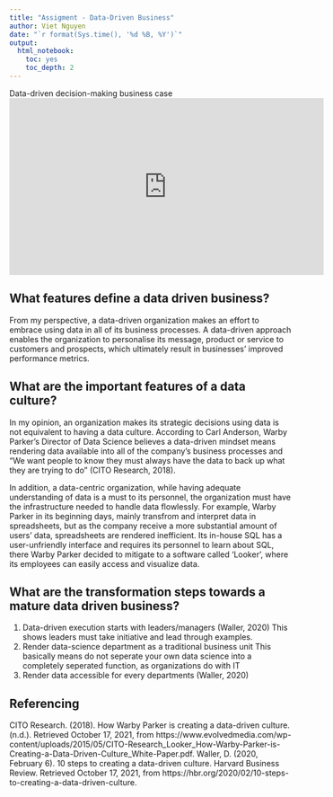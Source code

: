 ---
title: "Assigment - Data-Driven Business"
author: Viet Nguyen
date: "`r format(Sys.time(), '%d %B, %Y')`"
output:
  html_notebook:
    toc: yes
    toc_depth: 2
---

Data-driven decision-making business case
<iframe width="560" height="315" src="https://www.youtube.com/embed/EevYFzAqJ2M" title="YouTube video player" frameborder="0" allow="accelerometer; autoplay; clipboard-write; encrypted-media; gyroscope; picture-in-picture" allowfullscreen></iframe>

## What features define a data driven business?
From my perspective, a data-driven organization makes an effort to embrace using data in all of its business processes. A data-driven approach enables the organization to personalise its message, product or service to customers and prospects, which ultimately result in businesses' improved performance metrics.

## What are the important features of a data culture?
In my opinion, an organization makes its strategic decisions using data is not equivalent to having a data culture. According to Carl Anderson, Warby Parker's Director of Data Science believes a data-driven mindset means rendering data available into all of the company's business processes and "We want people to know they must always have the data to back up what they are trying to do" (CITO Research, 2018).

In addition, a data-centric organization, while having adequate understanding of data is a must to its personnel, the organization must have the infrastructure needed to handle data flowlessly. For example, Warby Parker in its beginning days, mainly transfrom and interpret data in spreadsheets, but as the company receive a more substantial amount of users' data, spreadsheets are rendered inefficient. Its in-house SQL has a user-unfriendly interface and requires its personnel to learn about SQL, there Warby Parker decided to mitigate to a software called 'Looker', where its employees can easily access and visualize data.

## What are the transformation steps towards a mature data driven business?
1. Data-driven execution starts with leaders/managers (Waller, 2020)
This shows leaders must take initiative and lead through examples.
2. Render data-science department as a traditional business unit
This basically means do not seperate your own data science into a completely seperated function, as organizations do with IT
3. Render data accessible for every departments (Waller, 2020)

## Referencing
CITO Research. (2018). How Warby Parker is creating a data-driven culture. (n.d.). Retrieved October 17, 2021, from https://www.evolvedmedia.com/wp-content/uploads/2015/05/CITO-Research_Looker_How-Warby-Parker-is-Creating-a-Data-Driven-Culture_White-Paper.pdf. 
Waller, D. (2020, February 6). 10 steps to creating a data-driven culture. Harvard Business Review. Retrieved October 17, 2021, from https://hbr.org/2020/02/10-steps-to-creating-a-data-driven-culture. 

